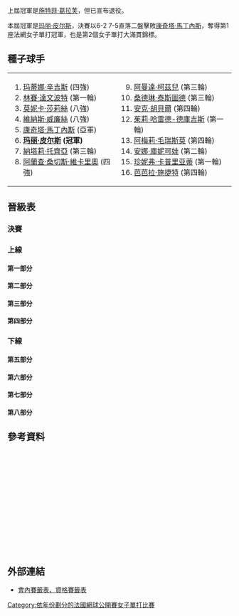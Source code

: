 {{noteTA|G1=Tennis
|1=zh-hans:轮; zh-hk:圈 ;zh-tw:轮
|2=zh-hans:半区; zh-hk:半部; zh-tw:線;
|3=zh-hans:半决赛; zh-hk:準決賽; zh-tw:四強;
|4=zh-hans:半準决赛; zh-hk:半準決賽; zh-tw:八強;
}}

{{GrandSlamEvents|2000|法國網球公開賽|
 | defchamp = {{flagicon|GER}} [[施特菲·葛拉芙|施特菲·葛拉芙]]
 | champ = {{flagicon|FRA}} [[玛丽·皮尔斯|玛丽·皮尔斯]]
 | runner = {{flagicon|ESP}} [[康奇塔·馬丁內斯|康奇塔·馬丁內斯]]
 | score = 6-2, 7-5
}}

{{Main|2000年法國網球公開賽}}

上屆冠軍是[[施特菲·葛拉芙|施特菲·葛拉芙]]，但已宣布退役。

本屆冠軍是[[玛丽·皮尔斯|玛丽·皮尔斯]]，決賽以6-2 7-5直落二盤擊敗[[康奇塔·馬丁內斯|康奇塔·馬丁內斯]]，奪得第1座法網女子單打冠軍，也是第2個女子單打大滿貫錦標。

==種子球手==
{|
|valign=top|
<ol>
<li> {{flagicon|SUI}} [[玛蒂娜·辛吉斯|玛蒂娜·辛吉斯]] (四強)</li>
<li> {{flagicon|USA}} [[林賽·達文波特|林賽·達文波特]] (第一輪)</li>
<li> {{flagicon|USA}} [[莫妮卡·莎莉絲|莫妮卡·莎莉絲]] (八強)</li>
<li> {{flagicon|USA}} [[維納斯·威廉絲|維納斯·威廉絲]] (八強)</li>
<li> {{flagicon|ESP}} [[康奇塔·馬丁內斯|康奇塔·馬丁內斯]] (亞軍)</li>
<li> {{flagicon|FRA}} '''[[玛丽·皮尔斯|玛丽·皮尔斯]] (冠軍)'''</li>
<li> {{flagicon|FRA}} [[納塔莉·托齊亞|納塔莉·托齊亞]] (第三輪)</li>
<li> {{flagicon|ESP}} [[阿蘭查·桑切斯·維卡里奧|阿蘭查·桑切斯·維卡里奧]] (四強)</li>
</ol>
|valign=top|
<ol start=9>
<li> {{flagicon|RSA}} [[阿曼達·柯茲兒|阿曼達·柯茲兒]] (第三輪)</li>
<li> {{flagicon|FRA}} [[桑德琳·泰斯圖德|桑德琳·泰斯圖德]] (第三輪)</li>
<li> {{flagicon|GER}} [[安克·胡貝爾|安克·胡貝爾]] (第四輪)</li>
<li> {{flagicon|FRA}} [[茱莉·哈雷德-德庫吉斯|茱莉·哈雷德-德庫吉斯]] (第一輪)</li>
<li> {{flagicon|FRA}} [[阿梅莉·毛瑞斯莫|阿梅莉·毛瑞斯莫]] (第四輪)</li>
<li> {{flagicon|RUS}} [[安娜·庫妮可娃|安娜·庫妮可娃]] (第二輪)</li>
<li> {{flagicon|USA}} [[珍妮弗·卡普里亚蒂|珍妮弗·卡普里亚蒂]] (第一輪)</li>
<li> {{flagicon|AUT}} [[芭芭拉·施捷特|芭芭拉·施捷特]] (第四輪)</li>
</ol>
|}
==晉級表==
{{Draw key}}

===決賽===
{{8TeamBracket-Tennis3
| RD1=八強
| RD2=四強
| RD3=決賽
| team-width=175
| RD3-team1={{flagicon|FRA}} '''[[玛丽·皮尔斯|皮尔斯]]'''
| RD3-seed1=6
| RD3-team2={{flagicon|ESP}} [[康奇塔·馬丁內斯|馬丁內斯]]
| RD3-seed2=5
| RD3-score1-1='''6'''
| RD3-score2-1=2
| RD3-score1-2='''7'''
| RD3-score2-2=5
| RD2-team1={{flagicon|SUI}} [[玛蒂娜·辛吉斯|辛吉斯]]
| RD2-seed1=1
| RD2-team2={{flagicon|FRA}} '''[[玛丽·皮尔斯|皮尔斯]]'''
| RD2-seed2=6
| RD2-score1-1=4
| RD2-score2-1='''6'''
| RD2-score1-2='''7'''
| RD2-score2-2=5
| RD2-score1-3=2
| RD2-score2-3='''6'''
| RD2-team3={{flagicon|ESP}} [[阿蘭查·桑切斯·維卡里奧|桑切斯·維卡里奧]]
| RD2-seed3=8
| RD2-team4={{flagicon|ESP}} '''[[康奇塔·馬丁內斯|馬丁內斯]]'''
| RD2-seed4=5
| RD2-score3-1=1
| RD2-score4-1='''6'''
| RD2-score3-2=2
| RD2-score4-2='''6'''
| RD1-team1={{flagicon|SUI}} '''[[玛蒂娜·辛吉斯|辛吉斯]]'''
| RD1-seed1=1
| RD1-team2={{flagicon|USA}} [[嬋達·魯賓|魯賓]]
| RD1-seed2= 
| RD1-score1-1='''6'''
| RD1-score2-1=1
| RD1-score1-2='''6'''
| RD1-score2-2=3
| RD1-team3={{flagicon|USA}} [[莫妮卡·莎莉絲|莎莉絲]]
| RD1-seed3=3
| RD1-team4={{flagicon|FRA}} '''[[玛丽·皮尔斯|皮尔斯]]'''
| RD1-seed4=6
| RD1-score3-1='''6'''
| RD1-score4-1=4
| RD1-score3-2=3
| RD1-score4-2='''6'''
| RD1-score3-3=4
| RD1-score4-3='''6'''
| RD1-team5={{flagicon|ESP}} '''[[阿蘭查·桑切斯·維卡里奧|桑切斯·維卡里奧]]'''
| RD1-seed5=8
| RD1-team6={{flagicon|USA}} [[維納斯·威廉絲|V 威廉絲]]
| RD1-seed6=4
| RD1-score5-1='''6'''
| RD1-score6-1=0
| RD1-score5-2=1
| RD1-score6-2='''6'''
| RD1-score5-3='''6'''
| RD1-score6-3=2
| RD1-team7={{flagicon|ESP}} '''[[康奇塔·馬丁內斯|馬丁內斯]]'''
| RD1-seed7=5
| RD1-team8={{flagicon|ESP}} [[馬爾塔·馬雷羅|馬雷羅]]
| RD1-seed8=Q
| RD1-score7-1='''7<sup>7</sup>'''
| RD1-score8-1=6<sup>5</sup>
| RD1-score7-2='''6'''
| RD1-score8-2=1
}}

===上線===
====第一部分====
{{16TeamBracket-Compact-Tennis3
| RD1=第一輪
| RD2=第二輪
| RD3=第三輪
| RD4=第四輪
| RD4-team01={{flagicon|SUI}} '''[[玛蒂娜·辛吉斯|辛吉斯]]'''
| RD4-seed01=1
| RD4-team02={{flagicon|ROU}} [[Ruxandra_Dragomir|Dragomir]]
| RD4-seed02=
| RD4-score01-1='''6'''
| RD4-score02-1=3
| RD4-score01-2=0
| RD4-score02-2='''6'''
| RD4-score01-3='''6'''
| RD4-score02-3=1
| RD3-team01={{flagicon|SUI}} '''[[玛蒂娜·辛吉斯|辛吉斯]]'''
| RD3-seed01=1
| RD3-team02={{flagicon|ITA}} [[Tathiana_Garbin|Garbin]]
| RD3-seed02=
| RD3-score01-1='''6'''
| RD3-score02-1=1
| RD3-score01-2='''6'''
| RD3-score02-2=0
| RD3-team03={{flagicon|BUL}} [[Magdalena_Maleeva|Maleeva]]
| RD3-seed03=
| RD3-team04={{flagicon|ROU}} '''[[Ruxandra_Dragomir|Dragomir]]'''
| RD3-seed04=
| RD3-score03-1=6<sup>5</sup>
| RD3-score04-1='''7<sup>7</sup>'''
| RD3-score03-2=1
| RD3-score04-2='''6'''
| RD2-team01={{flagicon|SUI}} '''[[玛蒂娜·辛吉斯|辛吉斯]]'''
| RD2-seed01=1
| RD2-team02={{flagicon|GER}} [[Julia_Abe|Abe]]
| RD2-seed02=Q
| RD2-score01-1='''6'''
| RD2-score02-1=4
| RD2-score01-2='''7'''
| RD2-score02-2=5
| RD2-team03={{flagicon|USA}} [[Lisa_Raymond|Raymond]]
| RD2-seed03=
| RD2-team04={{flagicon|ITA}} '''[[Tathiana_Garbin|Garbin]]'''
| RD2-seed04=
| RD2-score03-1=1
| RD2-score04-1='''6'''
| RD2-score03-2='''6'''
| RD2-score04-2=3
| RD2-score03-3=4
| RD2-score04-3='''6'''
| RD2-team05={{flagicon|CZE}} [[Denisa_Chladkova|Chladkova]]
| RD2-seed05=
| RD2-team06={{flagicon|BUL}} '''[[Magdalena_Maleeva|Maleeva]]'''
| RD2-seed06=
| RD2-score05-1=6<sup>5</sup>
| RD2-score06-1='''7<sup>7</sup>'''
| RD2-score05-2='''6'''
| RD2-score06-2=2
| RD2-score05-3=2
| RD2-score06-3='''6'''
| RD2-team07={{flagicon|ROU}} '''[[Ruxandra_Dragomir|Dragomir]]'''
| RD2-seed07=
| RD2-team08={{flagicon|USA}} [[Meghann_Shaughnessy|Shaughnessy]]
| RD2-seed08=
| RD2-score07-1='''6'''
| RD2-score08-1=1
| RD2-score07-2='''7'''
| RD2-score08-2=5
| RD1-team01={{flagicon|SUI}} '''[[玛蒂娜·辛吉斯|辛吉斯]]'''
| RD1-seed01=1
| RD1-team02={{flagicon|BEL}} [[Sabine_Appelmans|Appelmans]]
| RD1-seed02=
| RD1-score01-1='''6'''
| RD1-score02-1=0
| RD1-score01-2='''6'''
| RD1-score02-2=4
| RD1-team03={{flagicon|GER}} '''[[Julia_Abe|Abe]]'''
| RD1-seed03=Q
| RD1-team04={{flagicon|AUT}} [[Marion_Maruska|Maruska]]
| RD1-seed04=Q
| RD1-score03-1=1
| RD1-score04-1='''6'''
| RD1-score03-2='''6'''
| RD1-score04-2=3
| RD1-score03-3='''6'''
| RD1-score04-3=4
| RD1-team05={{flagicon|USA}} '''[[Lisa_Raymond|Raymond]]'''
| RD1-seed05=
| RD1-team06={{flagicon|RUS}} [[Elena_Bovina|Bovina]]
| RD1-seed06=Q
| RD1-score05-1='''6'''
| RD1-score06-1=4
| RD1-score05-2='''6'''
| RD1-score06-2=2
| RD1-team07={{flagicon|ITA}} '''[[Tathiana_Garbin|Garbin]]'''
| RD1-seed07=
| RD1-team08={{flagicon|CZE}} [[Radka_Bobkova|Bobkova]]
| RD1-seed08=
| RD1-score07-1='''6'''
| RD1-score08-1=1
| RD1-score07-2='''6'''
| RD1-score08-2=2
| RD1-team09={{flagicon|CZE}} '''[[Denisa_Chladkova|Chladkova]]'''
| RD1-seed09=
| RD1-team10={{flagicon|CAN}} [[Jana_Nejedly|Nejedly]]
| RD1-seed10=
| RD1-score09-1='''6'''
| RD1-score10-1=3
| RD1-score09-2='''6'''
| RD1-score10-2=4
| RD1-team11={{flagicon|BUL}} '''[[Magdalena_Maleeva|Maleeva]]'''
| RD1-seed11=
| RD1-team12={{flagicon|ISR}} [[Anna_Smashnova|Smashnova]]
| RD1-seed12=
| RD1-score11-1='''6'''
| RD1-score12-1=3
| RD1-score11-2='''6'''
| RD1-score12-2=4
| RD1-team13={{flagicon|ROU}} '''[[Ruxandra_Dragomir|Dragomir]]'''
| RD1-seed13=
| RD1-team14={{flagicon|SVK}} [[Karina_Habsudova|Habsudova]]
| RD1-seed14=
| RD1-score13-1='''6'''
| RD1-score14-1=1
| RD1-score13-2='''6'''
| RD1-score14-2=4
| RD1-team15={{flagicon|USA}} '''[[Meghann_Shaughnessy|Shaughnessy]]'''
| RD1-seed15=
| RD1-team16={{flagicon|FRA}} [[茱莉·哈雷德-德庫吉斯|哈雷德-德庫吉斯]]
| RD1-seed16=12
| RD1-score15-1='''7'''
| RD1-score16-1=5
| RD1-score15-2='''6'''
| RD1-score16-2=4
}}

====第二部分====
{{16TeamBracket-Compact-Tennis3
| RD1=第一輪
| RD2=第二輪
| RD3=第三輪
| RD4=第四輪
| RD4-team01={{flagicon|BLR}} [[Natasha_Zvereva|Zvereva]]
| RD4-seed01=
| RD4-team02={{flagicon|USA}} '''[[嬋達·魯賓|魯賓]]'''
| RD4-seed02=
| RD4-score01-1=4
| RD4-score02-1='''6'''
| RD4-score01-2=5
| RD4-score02-2='''7'''
| RD3-team01={{flagicon|COL}} [[Fabiola_Zuluaga|Zuluaga]]
| RD3-seed01=
| RD3-team02={{flagicon|BLR}} '''[[Natasha_Zvereva|Zvereva]]'''
| RD3-seed02=
| RD3-score01-1='''6'''
| RD3-score02-1=4
| RD3-score01-2=2
| RD3-score02-2='''6'''
| RD3-score01-3=0
| RD3-score02-3='''1'''
| RD3-score01-4=r.
| RD3-team03={{flagicon|USA}} '''[[嬋達·魯賓|魯賓]]'''
| RD3-seed03=
| RD3-team04={{flagicon|FRA}} [[納塔莉·托齊亞|托齊亞]]
| RD3-seed04=7
| RD3-score03-1='''6'''
| RD3-score04-1=4
| RD3-score03-2='''7<sup>7</sup>'''
| RD3-score04-2=6<sup>3</sup>
| RD2-team01={{flagicon|COL}} '''[[Fabiola_Zuluaga|Zuluaga]]'''
| RD2-seed01=
| RD2-team02={{flagicon|HUN}} [[Petra_Mandula|Mandula]]
| RD2-seed02=
| RD2-score01-1='''6'''
| RD2-score02-1=1
| RD2-score01-2='''6'''
| RD2-score02-2=0
| RD2-team03={{flagicon|BLR}} '''[[Natasha_Zvereva|Zvereva]]'''
| RD2-seed03=
| RD2-team04={{flagicon|BEL}} [[Els_Callens|Callens]]
| RD2-seed04=
| RD2-score03-1='''6'''
| RD2-score04-1=4
| RD2-score03-2=4
| RD2-score04-2='''6'''
| RD2-score03-3='''6'''
| RD2-score04-3=2
| RD2-team05={{flagicon|NED}} [[Miriam_Oremans|Oremans]]
| RD2-seed05=
| RD2-team06={{flagicon|USA}} '''[[嬋達·魯賓|魯賓]]'''
| RD2-seed06=
| RD2-score05-1='''6'''
| RD2-score06-1=1
| RD2-score05-2=6<sup>2</sup>
| RD2-score06-2='''7<sup>7</sup>'''
| RD2-score05-3=3
| RD2-score06-3='''6'''
| RD2-team07={{flagicon|ARG}} [[Florencia_Labat|Labat]]
| RD2-seed07=
| RD2-team08={{flagicon|FRA}} '''[[納塔莉·托齊亞|托齊亞]]'''
| RD2-seed08=7
| RD2-score07-1=1
| RD2-score08-1='''6'''
| RD2-score07-2=3
| RD2-score08-2='''6'''
| RD1-team01={{flagicon|COL}} '''[[Fabiola_Zuluaga|Zuluaga]]'''
| RD1-seed01=
| RD1-team02={{flagicon|USA}} [[珍妮弗·卡普里亚蒂|卡普里亚蒂]]
| RD1-seed02=15
| RD1-score01-1='''6'''
| RD1-score02-1=3
| RD1-score01-2='''7'''
| RD1-score02-2=5
| RD1-team03={{flagicon|HUN}} '''[[Petra_Mandula|Mandula]]'''
| RD1-seed03=
| RD1-team04={{flagicon|RUS}} [[Tatiana_Panova|Panova]]
| RD1-seed04=
| RD1-score03-1='''6'''
| RD1-score04-1=2
| RD1-score03-2='''6'''
| RD1-score04-2=4
| RD1-team05={{flagicon|BLR}} '''[[Natasha_Zvereva|Zvereva]]'''
| RD1-seed05=
| RD1-team06={{flagicon|ARG}} [[Paola_Suarez|Suarez]]
| RD1-seed06=
| RD1-score05-1=1
| RD1-score06-1='''6'''
| RD1-score05-2='''6'''
| RD1-score06-2=1
| RD1-score05-3='''6'''
| RD1-score06-3=4
| RD1-team07={{flagicon|BEL}} '''[[Els_Callens|Callens]]'''
| RD1-seed07=
| RD1-team08={{flagicon|HUN}} [[Katalin_Marosi|Marosi]]
| RD1-seed08=
| RD1-score07-1='''6'''
| RD1-score08-1=3
| RD1-score07-2='''6'''
| RD1-score08-2=1
| RD1-team09={{flagicon|NED}} '''[[Miriam_Oremans|Oremans]]'''
| RD1-seed09=
| RD1-team10={{flagicon|RSA}} [[Joannette_Kruger|Kruger]]
| RD1-seed10=
| RD1-score09-1=5
| RD1-score10-1='''7'''
| RD1-score09-2='''6'''
| RD1-score10-2=4
| RD1-score09-3='''6'''
| RD1-score10-3=1
| RD1-team11={{flagicon|USA}} '''[[嬋達·魯賓|魯賓]]'''
| RD1-seed11=
| RD1-team12={{flagicon|YUG|FR}} [[Sandra_Nacuk|Nacuk]]
| RD1-seed12=
| RD1-score11-1='''6'''
| RD1-score12-1=1
| RD1-score11-2='''7'''
| RD1-score12-2=5
| RD1-team13={{flagicon|ARG}} '''[[Florencia_Labat|Labat]]'''
| RD1-seed13=
| RD1-team14={{flagicon|USA}} [[Alexandra_Stevenson|Stevenson]]
| RD1-seed14=
| RD1-score13-1='''7<sup>7</sup>'''
| RD1-score14-1=6<sup>5</sup>
| RD1-score13-2='''6'''
| RD1-score14-2=2
| RD1-team15={{flagicon|FRA}} '''[[納塔莉·托齊亞|托齊亞]]'''
| RD1-seed15=7
| RD1-team16={{flagicon|NED}} [[Kristie_Boogert|Boogert]]
| RD1-seed16=
| RD1-score15-1='''6'''
| RD1-score16-1=3
| RD1-score15-2='''6'''
| RD1-score16-2=3
}}

====第三部分====
{{16TeamBracket-Compact-Tennis3
| RD1=第一輪
| RD2=第二輪
| RD3=第三輪
| RD4=第四輪
| RD4-team01={{flagicon|USA}} '''[[莫妮卡·莎莉絲|莎莉絲]]'''
| RD4-seed01=3
| RD4-team02={{flagicon|FRA}} [[阿梅莉·毛瑞斯莫|毛瑞斯莫]]
| RD4-seed02=13
| RD4-score01-1='''7'''
| RD4-score02-1=5
| RD4-score01-2='''6'''
| RD4-score02-2=3
| RD3-team01={{flagicon|USA}} '''[[莫妮卡·莎莉絲|莎莉絲]]'''
| RD3-seed01=3
| RD3-team02={{flagicon|HUN}} [[Rita_Kuti_Kis|Kuti Kis]]
| RD3-seed02=
| RD3-score01-1='''6'''
| RD3-score02-1=1
| RD3-score01-2='''6'''
| RD3-score02-2=2
| RD3-team03={{flagicon|CZE}} [[Květa_Hrdličková|Hrdličková]]
| RD3-seed03=
| RD3-team04={{flagicon|FRA}} '''[[阿梅莉·毛瑞斯莫|毛瑞斯莫]]'''
| RD3-seed04=13
| RD3-score03-1=1
| RD3-score04-1='''6'''
| RD3-score03-2=0
| RD3-score04-2='''6'''
| RD2-team01={{flagicon|USA}} '''[[莫妮卡·莎莉絲|莎莉絲]]'''
| RD2-seed01=3
| RD2-team02={{flagicon|SUI}} [[Emmanuelle_Gagliardi|Gagliardi]]
| RD2-seed02=
| RD2-score01-1='''6'''
| RD2-score02-1=0
| RD2-score01-2='''6'''
| RD2-score02-2=1
| RD2-team03={{flagicon|HUN}} '''[[Rita_Kuti_Kis|Kuti Kis]]'''
| RD2-seed03=
| RD2-team04={{flagicon|HUN}} [[Anna-Maria_Foldenyi|Foldenyi]]
| RD2-seed04=Q
| RD2-score03-1='''6'''
| RD2-score04-1=2
| RD2-score03-2='''7'''
| RD2-score04-2=5
| RD2-team05={{flagicon|AUS}} [[Jelena_Dokić|Dokić]]
| RD2-seed05=
| RD2-team06={{flagicon|CZE}} '''[[Květa_Hrdličková|Hrdličková]]'''
| RD2-seed06=
| RD2-score05-1=3
| RD2-score06-1='''6'''
| RD2-score05-2=1
| RD2-score06-2='''6'''
| RD2-team07={{flagicon|ESP}} [[Angeles_Montolio|Montolio]]
| RD2-seed07=
| RD2-team08={{flagicon|FRA}} '''[[阿梅莉·毛瑞斯莫|毛瑞斯莫]]'''
| RD2-seed08=13
| RD2-score07-1=3
| RD2-score08-1='''6'''
| RD2-score07-2=4
| RD2-score08-2='''6'''
| RD1-team01={{flagicon|USA}} '''[[莫妮卡·莎莉絲|莎莉絲]]'''
| RD1-seed01=3
| RD1-team02={{flagicon|CRO}} [[Silvija_Talaja|Talaja]]
| RD1-seed02=
| RD1-score01-1='''6'''
| RD1-score02-1=2
| RD1-score01-2='''6'''
| RD1-score02-2=2
| RD1-team03={{flagicon|SUI}} '''[[Emmanuelle_Gagliardi|Gagliardi]]'''
| RD1-seed03=
| RD1-team04={{flagicon|SUI}} [[Patty_Schnyder|Schnyder]]
| RD1-seed04=
| RD1-score03-1='''6'''
| RD1-score04-1=3
| RD1-score03-2='''6'''
| RD1-score04-2=4
| RD1-team05={{flagicon|HUN}} '''[[Rita_Kuti_Kis|Kuti Kis]]'''
| RD1-seed05=
| RD1-team06={{flagicon|USA}} [[Jennifer_Hopkins|Hopkins]]
| RD1-seed06=Q
| RD1-score05-1='''6'''
| RD1-score06-1=2
| RD1-score05-2='''7<sup>8</sup>'''
| RD1-score06-2=6<sup>6</sup>
| RD1-team07={{flagicon|HUN}} '''[[Anna-Maria_Foldenyi|Foldenyi]]'''
| RD1-seed07=Q
| RD1-team08={{flagicon|USA}} [[Holly_Parkinson|Parkinson]]
| RD1-seed08=
| RD1-score07-1=4
| RD1-score08-1='''6'''
| RD1-score07-2='''6'''
| RD1-score08-2=4
| RD1-score07-3='''6'''
| RD1-score08-3=4
| RD1-team09={{flagicon|AUS}} '''[[Jelena_Dokić|Dokić]]'''
| RD1-seed09=
| RD1-team10={{flagicon|SLO}} [[Tina_Pisnik|Pisnik]]
| RD1-seed10=
| RD1-score09-1=3
| RD1-score10-1='''6'''
| RD1-score09-2='''7<sup>7</sup>'''
| RD1-score10-2=6<sup>3</sup>
| RD1-score09-3='''6'''
| RD1-score10-3=4
| RD1-team11={{flagicon|CZE}} '''[[Květa_Hrdličková|Hrdličková]]'''
| RD1-seed11=
| RD1-team12={{flagicon|CHN}} [[Jing-Qian_Yi|Yi]]
| RD1-seed12=
| RD1-score11-1='''6'''
| RD1-score12-1=3
| RD1-score11-2=1
| RD1-score12-2='''6'''
| RD1-score11-3='''8'''
| RD1-score12-3=6
| RD1-team13={{flagicon|ESP}} '''[[Angeles_Montolio|Montolio]]'''
| RD1-seed13=
| RD1-team14={{flagicon|AUT}} [[Patricia_Wartusch|Wartusch]]
| RD1-seed14=
| RD1-score13-1='''6'''
| RD1-score14-1=0
| RD1-score13-2='''6'''
| RD1-score14-2=0
| RD1-team15={{flagicon|FRA}} '''[[阿梅莉·毛瑞斯莫|毛瑞斯莫]]'''
| RD1-seed15=13
| RD1-team16={{flagicon|USA}} [[Lilia_Osterloh|Osterloh]]
| RD1-seed16=
| RD1-score15-1='''6'''
| RD1-score16-1=2
| RD1-score15-2='''6'''
| RD1-score16-2=3
}}

====第四部分====
{{16TeamBracket-Compact-Tennis3
| RD1=第一輪
| RD2=第二輪
| RD3=第三輪
| RD4=第四輪
| RD4-team01={{flagicon|SWE}} [[Asa_Carlsson|Carlsson]]
| RD4-seed01=
| RD4-team02={{flagicon|FRA}} '''[[玛丽·皮尔斯|皮尔斯]]'''
| RD4-seed02=6
| RD4-score01-1=2
| RD4-score02-1='''6'''
| RD4-score01-2=1
| RD4-score02-2='''6'''
| RD3-team01={{flagicon|FRA}} [[桑德琳·泰斯圖德|泰斯圖德]]
| RD3-seed01=10
| RD3-team02={{flagicon|SWE}} '''[[Asa_Carlsson|Carlsson]]'''
| RD3-seed02=
| RD3-score01-1='''6'''
| RD3-score02-1=4
| RD3-score01-2=3
| RD3-score02-2='''6'''
| RD3-score01-3=5
| RD3-score02-3='''7'''
| RD3-team03={{flagicon|FRA}} [[Virginie_Razzano|Razzano]]
| RD3-seed03=WC
| RD3-team04={{flagicon|FRA}} '''[[玛丽·皮尔斯|皮尔斯]]'''
| RD3-seed04=6
| RD3-score03-1=4
| RD3-score04-1='''6'''
| RD3-score03-2=0
| RD3-score04-2='''6'''
| RD2-team01={{flagicon|FRA}} '''[[桑德琳·泰斯圖德|泰斯圖德]]'''
| RD2-seed01=10
| RD2-team02={{flagicon|ITA}} [[Rita_Grande|Grande]]
| RD2-seed02=
| RD2-score01-1='''6'''
| RD2-score02-1=1
| RD2-score01-2='''6'''
| RD2-score02-2=1
| RD2-team03={{flagicon|CRO}} [[Iva_Majoli|Majoli]]
| RD2-seed03=WC
| RD2-team04={{flagicon|SWE}} '''[[Asa_Carlsson|Carlsson]]'''
| RD2-seed04=
| RD2-score03-1=6<sup>6</sup>
| RD2-score04-1='''7<sup>8</sup>'''
| RD2-score03-2='''6'''
| RD2-score04-2=1
| RD2-score03-3=1
| RD2-score04-3='''6'''
| RD2-team05={{flagicon|FRA}} '''[[Virginie_Razzano|Razzano]]'''
| RD2-seed05=WC
| RD2-team06={{flagicon|RUS}} [[耶蓮娜·德門蒂耶娃|德門蒂耶娃]]
| RD2-seed06=
| RD2-score06-1=w/o
| RD2-team07={{flagicon|GER}} [[Barbara_Rittner|Rittner]]
| RD2-seed07=
| RD2-team08={{flagicon|FRA}} '''[[玛丽·皮尔斯|皮尔斯]]'''
| RD2-seed08=6
| RD2-score07-1=1
| RD2-score08-1='''6'''
| RD2-score07-2=1
| RD2-score08-2='''6'''
| RD1-team01={{flagicon|FRA}} '''[[桑德琳·泰斯圖德|泰斯圖德]]'''
| RD1-seed01=10
| RD1-team02={{flagicon|NED}} [[Seda_Noorlander|Noorlander]]
| RD1-seed02=
| RD1-score01-1='''7<sup>8</sup>'''
| RD1-score02-1=6<sup>6</sup>
| RD1-score01-2='''6'''
| RD1-score02-2=1
| RD1-team03={{flagicon|ITA}} '''[[Rita_Grande|Grande]]'''
| RD1-seed03=
| RD1-team04={{flagicon|FRA}} [[Sarah_Pitkowski|Pitkowski]]
| RD1-seed04=
| RD1-score03-1='''7'''
| RD1-score04-1=5
| RD1-score03-2='''6'''
| RD1-score04-2=3
| RD1-team05={{flagicon|CRO}} '''[[Iva_Majoli|Majoli]]'''
| RD1-seed05=WC
| RD1-team06={{flagicon|ESP}} [[Cristina_Torrens_Valero|Torrens Valero]]
| RD1-seed06=
| RD1-score05-1=6<sup>4</sup>
| RD1-score06-1='''7<sup>7</sup>'''
| RD1-score05-2='''7'''
| RD1-score06-2=5
| RD1-score05-3='''6'''
| RD1-score06-3=4
| RD1-team07={{flagicon|SWE}} '''[[Asa_Carlsson|Carlsson]]'''
| RD1-seed07=
| RD1-team08={{flagicon|USA}} [[Amy_Frazier|Frazier]]
| RD1-seed08=
| RD1-score07-1='''6'''
| RD1-score08-1=3
| RD1-score07-2=4
| RD1-score08-2='''6'''
| RD1-score07-3='''7'''
| RD1-score08-3=5
| RD1-team09={{flagicon|FRA}} '''[[Virginie_Razzano|Razzano]]'''
| RD1-seed09=WC
| RD1-team10={{flagicon|BUL}} [[Lubomira_Bacheva|Bacheva]]
| RD1-seed10=
| RD1-score09-1=5
| RD1-score10-1='''7'''
| RD1-score09-2='''7<sup>7</sup>'''
| RD1-score10-2=6<sup>4</sup>
| RD1-score09-3='''6'''
| RD1-score10-3=0
| RD1-team11={{flagicon|RUS}} '''[[耶蓮娜·德門蒂耶娃|德門蒂耶娃]]'''
| RD1-seed11=
| RD1-team12={{flagicon|FRA}} [[Nathalie_Dechy|Dechy]]
| RD1-seed12=
| RD1-score11-1='''7'''
| RD1-score12-1=5
| RD1-score11-2='''6'''
| RD1-score12-2=1
| RD1-team13={{flagicon|GER}} '''[[Barbara_Rittner|Rittner]]'''
| RD1-seed13=
| RD1-team14={{flagicon|BLR}} [[Olga_Barabanschikova|Barabanschikova]]
| RD1-seed14=
| RD1-score13-1=2
| RD1-score14-1='''6'''
| RD1-score13-2='''6'''
| RD1-score14-2=3
| RD1-score13-3='''6'''
| RD1-score14-3=3
| RD1-team15={{flagicon|FRA}} '''[[玛丽·皮尔斯|皮尔斯]]'''
| RD1-seed15=6
| RD1-team16={{flagicon|USA}} [[Tara_Snyder|Snyder]]
| RD1-seed16=
| RD1-score15-1='''6'''
| RD1-score16-1=3
| RD1-score15-2='''6'''
| RD1-score16-2=1
}}

===下線===
====第五部分====
{{16TeamBracket-Compact-Tennis3
| RD1=第一輪
| RD2=第二輪
| RD3=第三輪
| RD4=第四輪
| RD4-team01={{flagicon|ESP}} '''[[阿蘭查·桑切斯·維卡里奧|桑切斯·維卡里奧]]'''
| RD4-seed01=8
| RD4-team02={{flagicon|AUT}} [[芭芭拉·施捷特|施捷特]]
| RD4-seed02=16
| RD4-score01-1=0
| RD4-score02-1='''6'''
| RD4-score01-2='''6'''
| RD4-score02-2=4
| RD4-score01-3='''6'''
| RD4-score02-3=2
| RD3-team01={{flagicon|ESP}} '''[[阿蘭查·桑切斯·維卡里奧|桑切斯·維卡里奧]]'''
| RD3-seed01=8
| RD3-team02={{flagicon|ESP}} [[Magüi_Serna|Serna]]
| RD3-seed02=
| RD3-score01-1='''7'''
| RD3-score02-1=5
| RD3-score01-2='''6'''
| RD3-score02-2=4
| RD3-team03={{flagicon|ITA}} [[Giulia_Casoni|Casoni]]
| RD3-seed03=Q
| RD3-team04={{flagicon|AUT}} '''[[芭芭拉·施捷特|施捷特]]'''
| RD3-seed04=16
| RD3-score03-1=2
| RD3-score04-1='''6'''
| RD3-score03-2=1
| RD3-score04-2='''6'''
| RD2-team01={{flagicon|ESP}} '''[[阿蘭查·桑切斯·維卡里奧|桑切斯·維卡里奧]]'''
| RD2-seed01=8
| RD2-team02={{flagicon|CAN}} [[Sonya_Jeyaseelan|Jeyaseelan]]
| RD2-seed02=
| RD2-score01-1=3
| RD2-score02-1='''6'''
| RD2-score01-2='''6'''
| RD2-score02-2=2
| RD2-score01-3='''6'''
| RD2-score02-3=2
| RD2-team03={{flagicon|ESP}} '''[[Magüi_Serna|Serna]]'''
| RD2-seed03=
| RD2-team04={{flagicon|USA}} [[Kristina_Brandi|Brandi]]
| RD2-seed04=
| RD2-score03-1=5
| RD2-score04-1='''7'''
| RD2-score03-2='''6'''
| RD2-score04-2=2
| RD2-score03-3='''6'''
| RD2-score04-3=2
| RD2-team05={{flagicon|ITA}} '''[[Giulia_Casoni|Casoni]]'''
| RD2-seed05=Q
| RD2-team06={{flagicon|SLO}} [[Katarina_Srebotnik|Srebotnik]]
| RD2-seed06=
| RD2-score05-1='''6'''
| RD2-score06-1=3
| RD2-score05-2='''7<sup>7</sup>'''
| RD2-score06-2=6<sup>5</sup>
| RD2-team07={{flagicon|FRA}} [[Alexandra_Fusai|Fusai]]
| RD2-seed07=WC
| RD2-team08={{flagicon|AUT}} '''[[芭芭拉·施捷特|施捷特]]'''
| RD2-seed08=16
| RD2-score07-1=1
| RD2-score08-1='''6'''
| RD2-score07-2=2
| RD2-score08-2='''6'''
| RD1-team01={{flagicon|ESP}} '''[[阿蘭查·桑切斯·維卡里奧|桑切斯·維卡里奧]]'''
| RD1-seed01=8
| RD1-team02={{flagicon|BUL}} [[Pavlina_Nola|Nola]]
| RD1-seed02=
| RD1-score01-1='''6'''
| RD1-score02-1=1
| RD1-score01-2='''6'''
| RD1-score02-2=1
| RD1-team03={{flagicon|CAN}} '''[[Sonya_Jeyaseelan|Jeyaseelan]]'''
| RD1-seed03=
| RD1-team04={{flagicon|FRA}} [[Amelie_Cocheteux|Cocheteux]]
| RD1-seed04=
| RD1-score03-1=6<sup>3</sup>
| RD1-score04-1='''7<sup>7</sup>'''
| RD1-score03-2='''6'''
| RD1-score04-2=2
| RD1-score03-3='''6'''
| RD1-score04-3=4
| RD1-team05={{flagicon|ESP}} '''[[Magüi_Serna|Serna]]'''
| RD1-seed05=
| RD1-team06={{flagicon|SVK}} [[Henrieta_Nagyova|Nagyova]]
| RD1-seed06=
| RD1-score05-1='''6'''
| RD1-score06-1=2
| RD1-score05-2='''6'''
| RD1-score06-2=4
| RD1-team07={{flagicon|USA}} '''[[Kristina_Brandi|Brandi]]'''
| RD1-seed07=
| RD1-team08={{flagicon|FRA}} [[Laurence_Andretto|Andretto]]
| RD1-seed08=WC
| RD1-score07-1='''6'''
| RD1-score08-1=2
| RD1-score07-2='''6'''
| RD1-score08-2=1
| RD1-team09={{flagicon|ITA}} '''[[Giulia_Casoni|Casoni]]'''
| RD1-seed09=Q
| RD1-team10={{flagicon|BEL}} [[Laurence_Courtois|Courtois]]
| RD1-seed10=
| RD1-score09-1=1
| RD1-score10-1='''6'''
| RD1-score09-2='''7<sup>7</sup>'''
| RD1-score10-2=6<sup>3</sup>
| RD1-score09-3='''6'''
| RD1-score10-3=4
| RD1-team11={{flagicon|SLO}} '''[[Katarina_Srebotnik|Srebotnik]]'''
| RD1-seed11=
| RD1-team12={{flagicon|NED}} [[Amanda_Hopmans|Hopmans]]
| RD1-seed12=
| RD1-score11-1=4
| RD1-score12-1='''6'''
| RD1-score11-2='''7'''
| RD1-score12-2=5
| RD1-score11-3='''6'''
| RD1-score12-3=3
| RD1-team13={{flagicon|FRA}} '''[[Alexandra_Fusai|Fusai]]'''
| RD1-seed13=WC
| RD1-team14={{flagicon|CRO}} [[Jelena_Kostanić|Kostanić]]
| RD1-seed14=
| RD1-score13-1='''7'''
| RD1-score14-1=5
| RD1-score13-2='''6'''
| RD1-score14-2=1
| RD1-team15={{flagicon|AUT}} '''[[芭芭拉·施捷特|施捷特]]'''
| RD1-seed15=16
| RD1-team16={{flagicon|CZE}} [[Sandra_Kleinova|Kleinova]]
| RD1-seed16=
| RD1-score15-1='''6'''
| RD1-score16-1=3
| RD1-score15-2='''6'''
| RD1-score16-2=4
}}

====第六部分====
{{16TeamBracket-Compact-Tennis3
| RD1=第一輪
| RD2=第二輪
| RD3=第三輪
| RD4=第四輪
| RD4-team01={{flagicon|GER}} [[安克·胡貝爾|胡貝爾]]
| RD4-seed01=11
| RD4-team02={{flagicon|USA}} '''[[維納斯·威廉絲|V 威廉絲]]'''
| RD4-seed02=4
| RD4-score01-1=6<sup>4</sup>
| RD4-score02-1='''7<sup>7</sup>'''
| RD4-score01-2=2
| RD4-score02-2='''6'''
| RD3-team01={{flagicon|GER}} '''[[安克·胡貝爾|胡貝爾]]'''
| RD3-seed01=11
| RD3-team02={{flagicon|POL}} [[Magdalena_Grzybowska|Grzybowska]]
| RD3-seed02=Q
| RD3-score01-1='''6'''
| RD3-score02-1=2
| RD3-score01-2='''6'''
| RD3-score02-2=2
| RD3-team03={{flagicon|FRA}} [[Emilie_Loit|Loit]]
| RD3-seed03=WC
| RD3-team04={{flagicon|USA}} '''[[維納斯·威廉絲|V 威廉絲]]'''
| RD3-seed04=4
| RD3-score03-1=2
| RD3-score04-1='''6'''
| RD3-score03-2=2
| RD3-score04-2='''6'''
| RD2-team01={{flagicon|GER}} '''[[安克·胡貝爾|胡貝爾]]'''
| RD2-seed01=11
| RD2-team02={{flagicon|USA}} [[Corina_Morariu|Morariu]]
| RD2-seed02=
| RD2-score01-1='''7<sup>7</sup>'''
| RD2-score02-1=6<sup>5</sup>
| RD2-score01-2='''6'''
| RD2-score02-2=1
| RD2-team03={{flagicon|POL}} '''[[Magdalena_Grzybowska|Grzybowska]]'''
| RD2-seed03=Q
| RD2-team04={{flagicon|USA}} [[Erika_de_Lone|de Lone]]
| RD2-seed04=
| RD2-score03-1='''6'''
| RD2-score04-1=3
| RD2-score03-2='''6'''
| RD2-score04-2=4
| RD2-team05={{flagicon|GER}} [[Meike_Babel|Babel]]
| RD2-seed05=
| RD2-team06={{flagicon|FRA}} '''[[Emilie_Loit|Loit]]'''
| RD2-seed06=WC
| RD2-score05-1=4
| RD2-score06-1='''6'''
| RD2-score05-2=1
| RD2-score06-2='''6'''
| RD2-team07={{flagicon|THA}} [[Tamarine_Tanasugarn|Tanasugarn]]
| RD2-seed07=
| RD2-team08={{flagicon|USA}} '''[[維納斯·威廉絲|V 威廉絲]]'''
| RD2-seed08=4
| RD2-score07-1=2
| RD2-score08-1='''6'''
| RD2-score07-2=2
| RD2-score08-2='''6'''
| RD1-team01={{flagicon|GER}} '''[[安克·胡貝爾|胡貝爾]]'''
| RD1-seed01=11
| RD1-team02={{flagicon|RUS}} [[Nadia_Petrova|Petrova]]
| RD1-seed02=
| RD1-score01-1=3
| RD1-score02-1='''6'''
| RD1-score01-2='''6'''
| RD1-score02-2=4
| RD1-score01-3='''7'''
| RD1-score02-3=5
| RD1-team03={{flagicon|USA}} '''[[Corina_Morariu|Morariu]]'''
| RD1-seed03=
| RD1-team04={{flagicon|VEN}} [[Maria_Vento|Vento]]
| RD1-seed04=
| RD1-score03-1='''6'''
| RD1-score04-1=1
| RD1-score03-2='''6'''
| RD1-score04-2=2
| RD1-team05={{flagicon|POL}} '''[[Magdalena_Grzybowska|Grzybowska]]'''
| RD1-seed05=Q
| RD1-team06={{flagicon|RUS}} [[Elena_Likhovtseva|Likhovtseva]]
| RD1-seed06=
| RD1-score05-1='''6'''
| RD1-score06-1=0
| RD1-score05-2=2
| RD1-score06-2='''6'''
| RD1-score05-3='''7'''
| RD1-score06-3=5
| RD1-team07={{flagicon|USA}} '''[[Erika_de_Lone|de Lone]]'''
| RD1-seed07=
| RD1-team08={{flagicon|AUT}} [[Barbara_Schwartz_(tennis)|Schwartz]]
| RD1-seed08=
| RD1-score07-1='''6'''
| RD1-score08-1=3
| RD1-score07-2='''6'''
| RD1-score08-2=2
| RD1-team09={{flagicon|GER}} '''[[Meike_Babel|Babel]]'''
| RD1-seed09=
| RD1-team10={{flagicon|FRA}} [[Stephanie_Cohen-Aloro|Cohen-Aloro]]
| RD1-seed10=WC
| RD1-score09-1='''6'''
| RD1-score10-1=4
| RD1-score09-2=6<sup>4</sup>
| RD1-score10-2='''7<sup>7</sup>'''
| RD1-score09-3='''6'''
| RD1-score10-3=1
| RD1-team11={{flagicon|FRA}} '''[[Emilie_Loit|Loit]]'''
| RD1-seed11=WC
| RD1-team12={{flagicon|AUS}} [[Nicole_Pratt|Pratt]]
| RD1-seed12=
| RD1-score11-1='''6'''
| RD1-score12-1=3
| RD1-score11-2='''6'''
| RD1-score12-2=2
| RD1-team13={{flagicon|THA}} '''[[Tamarine_Tanasugarn|Tanasugarn]]'''
| RD1-seed13=
| RD1-team14={{flagicon|FRA}} [[Sophie_Erre|Erre]]
| RD1-seed14=WC
| RD1-score13-1='''7<sup>8</sup>'''
| RD1-score14-1=6<sup>6</sup>
| RD1-score13-2='''7<sup>7</sup>'''
| RD1-score14-2=6<sup>5</sup>
| RD1-team15={{flagicon|USA}} '''[[維納斯·威廉絲|V 威廉絲]]'''
| RD1-seed15=4
| RD1-team16={{flagicon|GER}} [[Jana_Kandarr|Kandarr]]
| RD1-seed16=
| RD1-score15-1='''6'''
| RD1-score16-1=0
| RD1-score15-2='''6'''
| RD1-score16-2=3
}}

====第七部分====
{{16TeamBracket-Compact-Tennis3
| RD1=第一輪
| RD2=第二輪
| RD3=第三輪
| RD4=第四輪
| RD4-team01={{flagicon|ESP}} '''[[康奇塔·馬丁內斯|馬丁內斯]]'''
| RD4-seed01=5
| RD4-team02={{flagicon|JPN}} [[杉山愛|杉山]]
| RD4-seed02=
| RD4-score01-1=5
| RD4-score02-1='''7'''
| RD4-score01-2='''6'''
| RD4-score02-2=3
| RD4-score01-3='''6'''
| RD4-score02-3=4
| RD3-team01={{flagicon|ESP}} '''[[康奇塔·馬丁內斯|馬丁內斯]]'''
| RD3-seed01=5
| RD3-team02={{flagicon|ITA}} [[Silvia_Farina|Farina]]
| RD3-seed02=
| RD3-score01-1='''6'''
| RD3-score02-1=1
| RD3-score01-2='''6'''
| RD3-score02-2=0
| RD3-team03={{flagicon|JPN}} '''[[杉山愛|杉山]]'''
| RD3-seed03=
| RD3-team04={{flagicon|AUT}} [[Sylvia_Plischke|Plischke]]
| RD3-seed04=
| RD3-score03-1='''6'''
| RD3-score04-1=4
| RD3-score03-2='''6'''
| RD3-score04-2=1
| RD2-team01={{flagicon|ESP}} '''[[康奇塔·馬丁內斯|馬丁內斯]]'''
| RD2-seed01=5
| RD2-team02={{flagicon|ZIM}} [[Cara_Black|Black]]
| RD2-seed02=
| RD2-score01-1=4
| RD2-score02-1='''6'''
| RD2-score01-2='''7'''
| RD2-score02-2=5
| RD2-score01-3='''6'''
| RD2-score02-3=4
| RD2-team03={{flagicon|FRA}} [[Stephanie_Foretz|Foretz]]
| RD2-seed03=WC
| RD2-team04={{flagicon|ITA}} '''[[Silvia_Farina|Farina]]'''
| RD2-seed04=
| RD2-score03-1=4
| RD2-score04-1='''6'''
| RD2-score03-2='''7<sup>7</sup>'''
| RD2-score04-2=6<sup>4</sup>
| RD2-score03-3=3
| RD2-score04-3='''6'''
| RD2-team05={{flagicon|JPN}} '''[[杉山愛|杉山]]'''
| RD2-seed05=
| RD2-team06={{flagicon|CZE}} [[Adriana_Gersi|Gersi]]
| RD2-seed06=
| RD2-score05-1='''6'''
| RD2-score06-1=3
| RD2-score05-2='''7<sup>7</sup>'''
| RD2-score06-2=6<sup>5</sup>
| RD2-team07={{flagicon|AUT}} '''[[Sylvia_Plischke|Plischke]]'''
| RD2-seed07=
| RD2-team08={{flagicon|RUS}} [[安娜·庫妮可娃|庫妮可娃]]
| RD2-seed08=14
| RD2-score07-1='''6'''
| RD2-score08-1=2
| RD2-score07-2=4
| RD2-score08-2='''6'''
| RD2-score07-3='''6'''
| RD2-score08-3=3
| RD1-team01={{flagicon|ESP}} '''[[康奇塔·馬丁內斯|馬丁內斯]]'''
| RD1-seed01=5
| RD1-team02={{flagicon|RUS}} [[Alina_Jidkova|Jidkova]]
| RD1-seed02=
| RD1-score01-1='''6'''
| RD1-score02-1=2
| RD1-score01-2='''6'''
| RD1-score02-2=3
| RD1-team03={{flagicon|ZIM}} '''[[Cara_Black|Black]]'''
| RD1-seed03=
| RD1-team04={{flagicon|RUS}} [[Anastasia_Myskina|Myskina]]
| RD1-seed04=
| RD1-score03-1=2
| RD1-score04-1='''6'''
| RD1-score03-2='''7<sup>7</sup>'''
| RD1-score04-2=6<sup>4</sup>
| RD1-score03-3='''6'''
| RD1-score04-3=2
| RD1-team05={{flagicon|FRA}} '''[[Stephanie_Foretz|Foretz]]'''
| RD1-seed05=WC
| RD1-team06={{flagicon|AUS}} [[Alicia_Molik|Molik]]
| RD1-seed06=
| RD1-score05-1='''6'''
| RD1-score06-1=4
| RD1-score05-2='''6'''
| RD1-score06-2=2
| RD1-team07={{flagicon|ITA}} '''[[Silvia_Farina|Farina]]'''
| RD1-seed07=
| RD1-team08={{flagicon|ESP}} [[Maria_Sánchez_Lorenzo|Sánchez Lorenzo]]
| RD1-seed08=
| RD1-score07-1='''6'''
| RD1-score08-1=3
| RD1-score07-2='''6'''
| RD1-score08-2=1
| RD1-team09={{flagicon|JPN}} '''[[杉山愛|杉山]]'''
| RD1-seed09=
| RD1-team10={{flagicon|BEL}} [[金·克萊斯特爾斯|克萊斯特爾斯]]
| RD1-seed10=
| RD1-score09-1='''6'''
| RD1-score10-1=2
| RD1-score09-2=3
| RD1-score10-2='''6'''
| RD1-score09-3='''6'''
| RD1-score10-3=2
| RD1-team11={{flagicon|CZE}} '''[[Adriana_Gersi|Gersi]]'''
| RD1-seed11=
| RD1-team12={{flagicon|ROU}} [[Catalina_Cristea|Cristea]]
| RD1-seed12=Q
| RD1-score11-1='''6'''
| RD1-score12-1=4
| RD1-score11-2='''6'''
| RD1-score12-2=3
| RD1-team13={{flagicon|AUT}} '''[[Sylvia_Plischke|Plischke]]'''
| RD1-seed13=
| RD1-team14={{flagicon|CRO}} [[Mirjana_Lucic|Lucic]]
| RD1-seed14=
| RD1-score13-1='''6'''
| RD1-score14-1=2
| RD1-score13-2='''6'''
| RD1-score14-2=0
| RD1-team15={{flagicon|RUS}} '''[[安娜·庫妮可娃|庫妮可娃]]'''
| RD1-seed15=14
| RD1-team16={{flagicon|CAN}} [[Vanessa_Webb|Webb]]
| RD1-seed16=
| RD1-score15-1='''6'''
| RD1-score16-1=4
| RD1-score15-2='''6'''
| RD1-score16-2=4
}}

====第八部分====
{{16TeamBracket-Compact-Tennis3
| RD1=第一輪
| RD2=第二輪
| RD3=第三輪
| RD4=第四輪
| RD4-team01={{flagicon|PAR}} [[Rossana_de_los_Rios|de los Rios]]
| RD4-seed01=Q
| RD4-team02={{flagicon|ESP}} '''[[馬爾塔·馬雷羅|馬雷羅]]'''
| RD4-seed02=Q
| RD4-score01-1='''6'''
| RD4-score02-1=4
| RD4-score01-2=0
| RD4-score02-2='''6'''
| RD4-score01-3=4
| RD4-score02-3='''6'''
| RD3-team01={{flagicon|RSA}} [[阿曼達·柯茲兒|柯茲兒]]
| RD3-seed01=9
| RD3-team02={{flagicon|PAR}} '''[[Rossana_de_los_Rios|de los Rios]]'''
| RD3-seed02=Q
| RD3-score01-1=5
| RD3-score02-1='''7'''
| RD3-score01-2='''7<sup>7</sup>'''
| RD3-score02-2=6<sup>4</sup>
| RD3-score01-3=4
| RD3-score02-3='''6'''
| RD3-team03={{flagicon|FRA}} [[Anne-Gaelle_Sidot|Sidot]]
| RD3-seed03=
| RD3-team04={{flagicon|ESP}} '''[[馬爾塔·馬雷羅|馬雷羅]]'''
| RD3-seed04=Q
| RD3-score03-1=6<sup>0</sup>
| RD3-score04-1='''7<sup>7</sup>'''
| RD3-score03-2=2
| RD3-score04-2='''6'''
| RD2-team01={{flagicon|RSA}} '''[[阿曼達·柯茲兒|柯茲兒]]'''
| RD2-seed01=9
| RD2-team02={{flagicon|ESP}} [[Gala_Leon_Garcia|Leon Garcia]]
| RD2-seed02=
| RD2-score01-1='''6'''
| RD2-score02-1=3
| RD2-score01-2='''6'''
| RD2-score02-2=1
| RD2-team03={{flagicon|PAR}} '''[[Rossana_de_los_Rios|de los Rios]]'''
| RD2-seed03=Q
| RD2-team04={{flagicon|GER}} [[Marlene_Weingartner|Weingartner]]
| RD2-seed04=
| RD2-score03-1='''6'''
| RD2-score04-1=0
| RD2-score03-2='''6'''
| RD2-score04-2=1
| RD2-team05={{flagicon|LUX}} [[Anne_Kremer|Kremer]]
| RD2-seed05=
| RD2-team06={{flagicon|FRA}} '''[[Anne-Gaelle_Sidot|Sidot]]'''
| RD2-seed06=
| RD2-score05-1=4
| RD2-score06-1='''6'''
| RD2-score05-2='''6'''
| RD2-score06-2=4
| RD2-score05-3=1
| RD2-score06-3='''6'''
| RD2-team07={{flagicon|ESP}} '''[[馬爾塔·馬雷羅|馬雷羅]]'''
| RD2-seed07=Q
| RD2-team08={{flagicon|BEL}} [[Dominique_Van_Roost|Van Roost]]
| RD2-seed08=
| RD2-score07-1=0
| RD2-score08-1='''6'''
| RD2-score07-2='''7'''
| RD2-score08-2=5
| RD2-score07-3='''7'''
| RD2-score08-3=5
| RD1-team01={{flagicon|RSA}} '''[[阿曼達·柯茲兒|柯茲兒]]'''
| RD1-seed01=9
| RD1-team02={{flagicon|CAN}} [[Maureen_Drake|Drake]]
| RD1-seed02=
| RD1-score01-1='''6'''
| RD1-score02-1=0
| RD1-score01-2='''6'''
| RD1-score02-2=4
| RD1-team03={{flagicon|ESP}} '''[[Gala_Leon_Garcia|Leon Garcia]]'''
| RD1-seed03=
| RD1-team04={{flagicon|RUS}} [[Lina_Krasnoroutskaya|Krasnoroutskaya]]
| RD1-seed04=LL
| RD1-score03-1='''7<sup>7</sup>'''
| RD1-score04-1=6<sup>4</sup>
| RD1-score03-2='''6'''
| RD1-score04-2=1
| RD1-team05={{flagicon|PAR}} '''[[Rossana_de_los_Rios|de los Rios]]'''
| RD1-seed05=Q
| RD1-team06={{flagicon|SUI}} [[Miroslava_Vavrinec|Vavrinec]]
| RD1-seed06=
| RD1-score05-1='''6'''
| RD1-score06-1=4
| RD1-score05-2='''7<sup>8</sup>'''
| RD1-score06-2=6<sup>6</sup>
| RD1-team07={{flagicon|GER}} '''[[Marlene_Weingartner|Weingartner]]'''
| RD1-seed07=
| RD1-team08={{flagicon|RSA}} [[Mariaan_de_Swardt|de Swardt]]
| RD1-seed08=
| RD1-score07-1=1
| RD1-score08-1='''6'''
| RD1-score07-2='''7<sup>7</sup>'''
| RD1-score08-2=6<sup>2</sup>
| RD1-score07-3='''6'''
| RD1-score08-3=3
| RD1-team09={{flagicon|LUX}} '''[[Anne_Kremer|Kremer]]'''
| RD1-seed09=
| RD1-team10={{flagicon|UKR}} [[Tatiana_Kovaltchouk|Kovaltchouk]]
| RD1-seed10=Q
| RD1-score09-1='''6'''
| RD1-score10-1=4
| RD1-score09-2='''6'''
| RD1-score10-2=1
| RD1-team11={{flagicon|FRA}} '''[[Anne-Gaelle_Sidot|Sidot]]'''
| RD1-seed11=
| RD1-team12={{flagicon|GER}} [[Angelika_Bachmann|Bachmann]]
| RD1-seed12=Q
| RD1-score11-1='''6'''
| RD1-score12-1=3
| RD1-score11-2='''7<sup>7</sup>'''
| RD1-score12-2=6<sup>5</sup>
| RD1-team13={{flagicon|ESP}} '''[[馬爾塔·馬雷羅|馬雷羅]]'''
| RD1-seed13=Q
| RD1-team14={{flagicon|ROU}} [[Irina_Spîrlea|Spîrlea]]
| RD1-seed14=
| RD1-score13-1='''6'''
| RD1-score14-1=3
| RD1-score13-2='''6'''
| RD1-score14-2=4
| RD1-team15={{flagicon|BEL}} '''[[Dominique_Van_Roost|Van Roost]]'''
| RD1-seed15=
| RD1-team16={{flagicon|USA}} [[林賽·達文波特|達文波特]]
| RD1-seed16=2
| RD1-score15-1=6<sup>5</sup>
| RD1-score16-1='''7<sup>7</sup>'''
| RD1-score15-2='''6'''
| RD1-score16-2=4
| RD1-score15-3='''6'''
| RD1-score16-3=3
}}

== 參考資料 ==
<div class="references-small" style="height: 220px; overflow: auto; padding: 3px">
<references/>
</div>

==外部連結==
*[http://www.sonyericssonwtatour.com/SEWTATour-Archive/Archive/Draws/2000/903.pdf 會內賽籤表、資格賽籤表] {{Wayback|url=http://www.sonyericssonwtatour.com/SEWTATour-Archive/Archive/Draws/2000/903.pdf |date=20191128060745 }}
{{法網單打賽程表}}
[[Category:依年份劃分的法國網球公開賽女子單打比賽|Category:依年份劃分的法國網球公開賽女子單打比賽]]